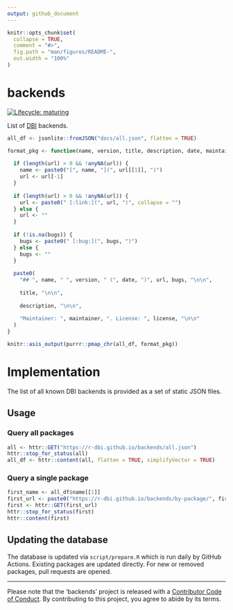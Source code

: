 ```yaml
---
output: github_document
---
```


<!-- README.md is generated from README.Rmd. Please edit that file -->

```r
knitr::opts_chunk$set(
  collapse = TRUE,
  comment = "#>",
  fig.path = "man/figures/README-",
  out.width = "100%"
)
```

# backends

<!-- badges: start -->
[![Lifecycle: maturing](https://img.shields.io/badge/lifecycle-maturing-blue.svg)](https://www.tidyverse.org/lifecycle/#maturing)
<!-- badges: end -->

List of [DBI](https://dbi.r-dbi.org) backends.

```r
all_df <- jsonlite::fromJSON("docs/all.json", flatten = TRUE)
```

```r
format_pkg <- function(name, version, title, description, date, maintainer, license, url, bugs) {
  
  if (length(url) > 0 && !anyNA(url)) {
    name <- paste0("[", name, "](", url[[1]], ")")
    url <- url[-1]
  }
  
  if (length(url) > 0 && !anyNA(url)) {
    url <- paste0(" [:link:](", url, ")", collapse = "")
  } else {
    url <- ""
  }
  
  if (!is.na(bugs)) {
    bugs <- paste0(" [:bug:](", bugs, ")")
  } else {
    bugs <- ""
  }
  
  paste0(
    "## ", name, " ", version, " (", date, ")", url, bugs, "\n\n",
    
    title, "\n\n",
    
    description, "\n\n",
    
    "Maintainer: ", maintainer, ". License: ", license, "\n\n"
  )
}

knitr::asis_output(purrr::pmap_chr(all_df, format_pkg))
```

# Implementation

The list of all known DBI backends is provided as a set of static JSON files.


## Usage

### Query all packages

```r
all <- httr::GET("https://r-dbi.github.io/backends/all.json")
httr::stop_for_status(all)
all_df <- httr::content(all, flatten = TRUE, simplifyVector = TRUE)
```

### Query a single package

```r
first_name <- all_df$name[[1]]
first_url <- paste0("https://r-dbi.github.io/backends/by-package/", first_name, ".json")
first <- httr::GET(first_url)
httr::stop_for_status(first)
httr::content(first)
```


## Updating the database

The database is updated via `script/prepare.R` which is run daily by GitHub Actions.
Existing packages are updated directly.
For new or removed packages, pull requests are opened.

---

Please note that the 'backends' project is released with a
[Contributor Code of Conduct](CODE_OF_CONDUCT.md).
By contributing to this project, you agree to abide by its terms.
